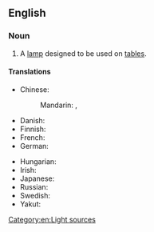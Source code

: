 ==English==

===Noun===
{{en-noun}}

# A [[lamp]] designed to be used on [[table]]s.

====Translations====
{{trans-top|lamp designed for tables}}
* Chinese:
*: Mandarin: {{t+|cmn|檯燈|sc=Hani}}, {{t+|cmn|台灯|tr=táidēng|sc=Hani}}
* Danish: {{t+|da|bordlampe|c}}
* Finnish: {{t-needed|fi}}
* French: {{t|fr|lampe de table|f}}
* German: {{t+|de|Tischlampe|f}}
{{trans-mid}}
* Hungarian: {{t|hu|asztali lámpa}}
* Irish: {{t|ga|lampa boird|m}}
* Japanese: {{t|ja|テーブルランプ|tr=tēbururanpu|sc=Jpan}}
* Russian: {{t|ru|насто́льная ла́мпа|f}}
* Swedish: {{t+|sv|bordslampa|c}}
* Yakut: {{t|sah|остуол лаампата|sc=Cyrl}}
{{trans-bottom}}

[[Category:en:Light sources]]
